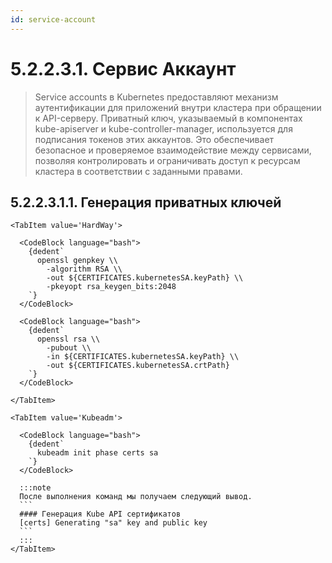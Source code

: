 ```yaml
---
id: service-account
---
```




# 5.2.2.3.1. Сервис Аккаунт
> Service accounts в Kubernetes предоставляют механизм аутентификации для приложений внутри кластера при обращении к API-серверу. Приватный ключ, указываемый в компонентах kube-apiserver и kube-controller-manager, используется для подписания токенов этих аккаунтов. Это обеспечивает безопасное и проверяемое взаимодействие между сервисами, позволяя контролировать и ограничивать доступ к ресурсам кластера в соответствии с заданными правами.

## 5.2.2.3.1.1. Генерация приватных ключей
<Tabs groupId="install-type">

    <TabItem value='HardWay'>

      <CodeBlock language="bash">
        {dedent`
          openssl genpkey \\
            -algorithm RSA \\
            -out ${CERTIFICATES.kubernetesSA.keyPath} \\
            -pkeyopt rsa_keygen_bits:2048
        `}
      </CodeBlock>

      <CodeBlock language="bash">
        {dedent`
          openssl rsa \\
            -pubout \\
            -in ${CERTIFICATES.kubernetesSA.keyPath} \\
            -out ${CERTIFICATES.kubernetesSA.crtPath}
        `}
      </CodeBlock>

    </TabItem>

    <TabItem value='Kubeadm'>

      <CodeBlock language="bash">
        {dedent`
          kubeadm init phase certs sa
        `}
      </CodeBlock>

      :::note
      После выполнения команд мы получаем следующий вывод.
      ```
      #### Генерация Kube API сертификатов
      [certs] Generating "sa" key and public key
      ```
      :::
    </TabItem>
</Tabs>
